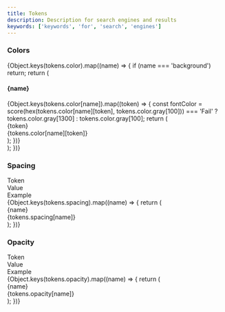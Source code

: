 ```yaml
---
title: Tokens
description: Description for search engines and results
keywords: ['keywords', 'for', 'search', 'engines']
---
```



### Colors

<div style={{ display: 'flex', flexWrap: 'wrap' }}>
  {Object.keys(tokens.color).map((name) => {
    if (name === 'background') return;
    return (
      <div key={name} style={{ margin: '16px' }}>
        <h4>{name}</h4>
        {Object.keys(tokens.color[name]).map((token) => {
          const fontColor =
            score(hex(tokens.color[name][token], tokens.color.gray[100])) === 'Fail'
              ? tokens.color.gray[1300]
              : tokens.color.gray[100];
          return (
            <div key={token} style={{ display: 'flex' }}>
              <Box width="240px" padding="8px" background={tokens.color[name][token]}>
                <div
                  style={{
                    display: 'flex',
                    color: fontColor,
                    justifyContent: 'space-between',
                    alignItems: 'center',
                    height: '100%',
                  }}
                >
                  <div>{token}</div>
                  <div>{tokens.color[name][token]}</div>
                </div>
              </Box>
            </div>
          );
        })}
      </div>
    );
  })}
</div>

### Spacing

<div>
  <div
    style={{
      display: 'flex',
      justifyContent: 'space-between',
      width: '240px',
      color: tokens.color.gray[100],
      margin: '4px',
      padding: '4px',
    }}
  >
    <div>Token</div>
    <div>Value</div>
    <div>Example</div>
  </div>
  {Object.keys(tokens.spacing).map((name) => {
    return (
      <div
        key={name}
        style={{
          display: 'flex',
          justifyContent: 'space-between',
          background: tokens.color.gray[1100],
          alignItems: 'center',
          width: '240px',
          color: tokens.color.gray[100],
          margin: '4px',
          padding: '8px',
        }}
      >
        <div style={{ width: '33%' }}>{name}</div>
        <div style={{ width: '33%' }}>{tokens.spacing[name]}</div>
        <div style={{ width: '34%' }}>
          <Box width={tokens.spacing[name]} height={tokens.spacing[name]} background={tokens.color.red[400]}></Box>
        </div>
      </div>
    );
  })}
</div>

### Opacity

<div>
  <div
    style={{
      display: 'flex',
      justifyContent: 'space-between',
      width: '240px',
      color: tokens.color.gray[100],
      margin: '4px',
      padding: '4px',
    }}
  >
    <div>Token</div>
    <div>Value</div>
    <div>Example</div>
  </div>
  {Object.keys(tokens.opacity).map((name) => {
    return (
      <div
        key={name}
        style={{
          display: 'flex',
          justifyContent: 'space-between',
          background: tokens.color.gray[1100],
          alignItems: 'center',
          width: '240px',
          color: tokens.color.gray[100],
          margin: '4px',
          padding: '4px',
        }}
      >
        <div>{name}</div>
        <div>{tokens.opacity[name]}</div>
        <Box height="20px" background={tokens.color.red[400]} opacity={tokens.opacity[name]}></Box>
      </div>
    );
  })}
</div>
